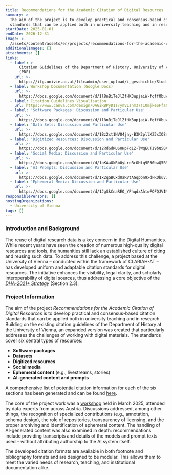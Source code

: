 ```yaml
---
title: Recommendations for the Academic Citation of Digital Resources
summary: >-
  The aim of the project is to develop practical and consensus-based citation
  standards that can be applied both in university teaching and in research.
startDate: 2025-01-01
endDate: 2026-12-31
image: >-
  /assets/content/assets/en/projects/recommendations-for-the-academic-citation-of-digital-resources/image.png
additionalImages: []
attachments: []
links:
  - label: >-
      Citation Guidelines of the Department of History, University of Vienna
      (PDF)
    url: >-
      https://ifg.univie.ac.at/fileadmin/user_upload/i_geschichte/Studium/Zitierregeln_IfG.pdf
  - label: Workshop Documentation (Google Docs)
    url: >-
      https://docs.google.com/document/d/1l8nBiTeJlZfHK3upjaiW-fqffObuveX3CBQCQrEz-ao/edit
  - label: Citation Guidelines Visualisation
    url: https://www.canva.com/design/DAGiRBPyD1s/ymVLsnm37T10mjkeSFfaCA/edit
  - label: 'Software Packages: Discussion and Particular Use'
    url: >-
      https://docs.google.com/document/d/1l8nBiTeJlZfHK3upjaiW-fqffObuveX3CBQCQrEz-ao/edit?tab=t.0
  - label: 'Data Sets: Discussion and Particular Use'
    url: >-
      https://docs.google.com/document/d/1Bz2xt1NV84jny-B3K2pllXZ3xIO8nyNZyllIpnfRke0/edit?tab=t.0
  - label: 'Digitized Resources: Discussion and Particular Use'
    url: >-
      https://docs.google.com/document/d/12RdGdRUSUHpFq1Z-lWqEuTI9bQ50XBnaH3oMYkGiPIo/edit?tab=t.0
  - label: 'Social Media: Discussion and Particular Use'
    url: >-
      https://docs.google.com/document/d/1oKAaOkRb0yLreBrOHtq9E30bwQ5BRrebkJ5M79hGf_g/edit?tab=t.0
  - label: 'AI Prompts: Discussion and Particular Use'
    url: >-
      https://docs.google.com/document/d/1x2qGBCxdUaRVtAGqpbn9xdFRObuvIX-JIUfvW617UiQ/edit?tab=t.0
  - label: 'Ephemeral Media: Discussion and Particular Use'
    url: >-
      https://docs.google.com/document/d/1JgSkCnaREO_YPhqdzAhtwFOFQJVIMy_bT-Z4n4KCEOM/edit?tab=t.0
responsiblePersons: []
hostingOrganizations:
  - University of Vienna
tags: []
---
```

### Introduction and Background

The reuse of digital research data is a key concern in the Digital Humanities. While recent years have seen the creation of numerous high-quality digital resources and tools, the humanities still lack an established culture of citing and reusing such data. To address this challenge, a project based at the University of Vienna – conducted within the framework of CLARIAH-AT – has developed uniform and adaptable citation standards for digital resources. The initiative enhances the visibility, legal clarity, and scholarly interoperability of digital sources, thus addressing a core objective of the [*DHA-2021+ Strategy*](https://gams.uni-graz.at/o:clariah.dha-strategie-2021) (Section 2.3).

### Project Information

The aim of the project *Recommendations for the Academic Citation of Digital Resources* is to develop practical and consensus-based citation standards that can be applied both in university teaching and in research. Building on the existing citation guidelines of the Department of History at the University of Vienna, an expanded version was created that particularly addresses the challenges of working with digital materials. The standards cover six central types of resources:

* **Software packages**
* **Datasets**
* **Digitized resources**
* **Social media**
* **Ephemeral content** (e.g., livestreams, stories)
* **AI-generated content and prompts**

A comprehensive list of potential citation information for each of the six sections has been generated and can be found [here](https://docs.google.com/document/d/1M8qtgXqFkLj2rCty3aJ9bb38Na_AIewQteIgzv2luqg/edit?tab=t.0#heading=h.pjvybmxkkuww).

The core of the project work was a [workshop](https://docs.google.com/document/d/1yXAo7uXQr7c2VJf7tj2Ts1phH2kgHZ2Dy6VsS7CQgeQ/edit?tab=t.0) held in March 2025, attended by data experts from across Austria. Discussions addressed, among other things, the recognition of specialized contributions (e.g., annotation, schema design), the role of repositories, transparency of licensing, and the proper archiving and identification of ephemeral content. The handling of AI-generated content was also examined in depth: recommendations include providing transcripts and details of the models and prompt texts used – without attributing authorship to the AI system itself.

The developed citation formats are available in both footnote and bibliography formats and are designed to be modular. This allows them to meet the varied needs of research, teaching, and institutional documentation alike.
